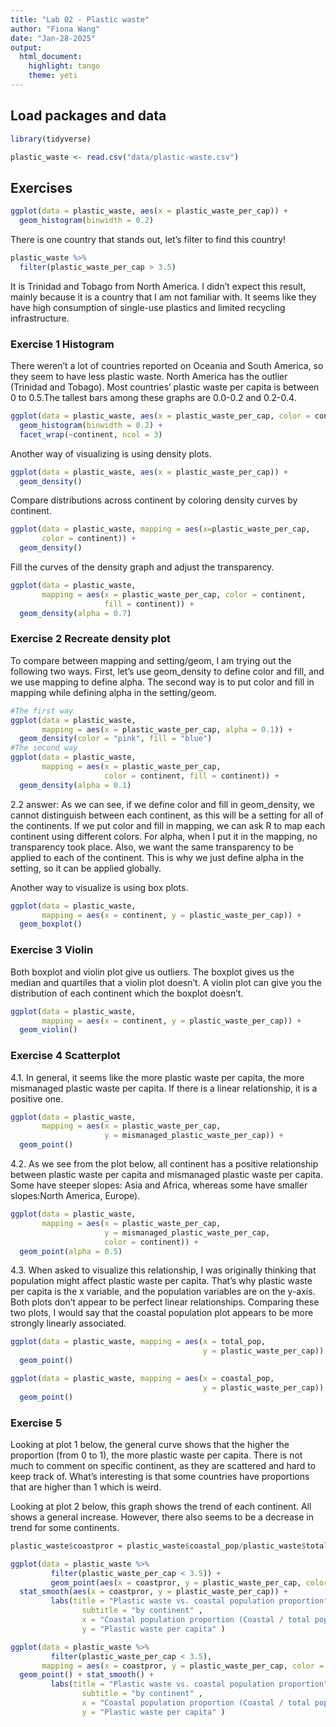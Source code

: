 ```yaml
---
title: "Lab 02 - Plastic waste"
author: "Fiona Wang"
date: "Jan-28-2025"
output: 
  html_document: 
    highlight: tango
    theme: yeti
---
```


## Load packages and data

```r
library(tidyverse) 
```

```r
plastic_waste <- read.csv("data/plastic-waste.csv")
```

## Exercises

```r
ggplot(data = plastic_waste, aes(x = plastic_waste_per_cap)) + 
  geom_histogram(binwidth = 0.2)
```

There is one country that stands out, let's filter to find this country!

```r
plastic_waste %>%
  filter(plastic_waste_per_cap > 3.5)
```

It is Trinidad and Tobago from North America. I didn't expect this result, mainly because it is a country that I am not familiar with. It seems like they have high consumption of single-use plastics and limited recycling infrastructure.  

### Exercise 1 Histogram

There weren't a lot of countries reported on Oceania and South America, so they seem to have less plastic waste. North America has the outlier (Trinidad and Tobago). Most countries' plastic waste per capita is between 0 to 0.5.The tallest bars among these graphs are 0.0-0.2 and 0.2-0.4.

```r
ggplot(data = plastic_waste, aes(x = plastic_waste_per_cap, color = continent)) + 
  geom_histogram(binwidth = 0.2) + 
  facet_wrap(~continent, ncol = 3)
```

Another way of visualizing is using density plots. 
```r
ggplot(data = plastic_waste, aes(x = plastic_waste_per_cap)) + 
  geom_density()
```

Compare distributions across continent by coloring density curves by continent.
```r
ggplot(data = plastic_waste, mapping = aes(x=plastic_waste_per_cap, 
       color = continent)) +
  geom_density()
```

Fill the curves of the density graph and adjust the transparency.
```r
ggplot(data = plastic_waste, 
       mapping = aes(x = plastic_waste_per_cap, color = continent,
                     fill = continent)) + 
  geom_density(alpha = 0.7)
```

### Exercise 2 Recreate density plot
To compare between mapping and setting/geom, I am trying out the following two ways. First, let's use geom_density to define color and fill, and we use mapping to define alpha. The second way is to put color and fill in mapping while defining alpha in the setting/geom.
```r
#The first way
ggplot(data = plastic_waste, 
       mapping = aes(x = plastic_waste_per_cap, alpha = 0.1)) + 
  geom_density(color = "pink", fill = "blue")
#The second way
ggplot(data = plastic_waste, 
       mapping = aes(x = plastic_waste_per_cap, 
                     color = continent, fill = continent)) +
  geom_density(alpha = 0.1)
```

2.2 answer: As we can see, if we define color and fill in geom_density, we cannot distinguish between each continent, as this will be a setting for all of the continents. If we put color and fill in mapping, we can ask R to map each continent using different colors. For alpha, when I put it in the mapping, no transparency took place. Also, we want the same transparency to be applied to each of the continent. This is why we just define alpha in the setting, so it can be applied globally.  

Another way to visualize is using box plots.
```r
ggplot(data = plastic_waste,
       mapping = aes(x = continent, y = plastic_waste_per_cap)) +
  geom_boxplot()
```

### Exercise 3 Violin 

Both boxplot and violin plot give us outliers. The boxplot gives us the median and quartiles that a violin plot doesn't. A violin plot can give you the distribution of each continent which the boxplot doesn't. 

```r
ggplot(data = plastic_waste,
       mapping = aes(x = continent, y = plastic_waste_per_cap)) +
  geom_violin()
```

### Exercise 4 Scatterplot

4.1. In general, it seems like the more plastic waste per capita, the more mismanaged plastic waste per capita. If there is a linear relationship, it is a positive one. 

```r
ggplot(data = plastic_waste,
       mapping = aes(x = plastic_waste_per_cap, 
                     y = mismanaged_plastic_waste_per_cap)) +
  geom_point()
```


4.2. As we see from the plot below, all continent has a positive relationship between plastic waste per capita and mismanaged plastic waste per capita. Some have steeper slopes: Asia and Africa, whereas some have smaller slopes:North America, Europe).  

```r
ggplot(data = plastic_waste, 
       mapping = aes(x = plastic_waste_per_cap,
                     y = mismanaged_plastic_waste_per_cap,
                     color = continent)) +
  geom_point(alpha = 0.5)
```

4.3. When asked to visualize this relationship, I was originally thinking that population might affect plastic waste per capita. That's why plastic waste per capita is the x variable, and the population variables are on the y-axis. Both plots don't appear to be perfect linear relationships. Comparing these two plots, I would say that the coastal population plot appears to be more strongly linearly associated.

```r
ggplot(data = plastic_waste, mapping = aes(x = total_pop,
                                           y = plastic_waste_per_cap)) + 
  geom_point()
```

```r
ggplot(data = plastic_waste, mapping = aes(x = coastal_pop,
                                           y = plastic_waste_per_cap)) +
  geom_point()
```

### Exercise 5

Looking at plot 1 below, the general curve shows that the higher the proportion (from 0 to 1), the more plastic waste per capita. There is not much to comment on specific continent, as they are scattered and hard to keep track of. What's interesting is that some countries have proportions that are higher than 1 which is weird.  

Looking at plot 2 below, this graph shows the trend of each continent. All shows a general increase. However, there also seems to be a decrease in trend for some continents. 

```r
plastic_waste$coastpror = plastic_waste$coastal_pop/plastic_waste$total_pop

ggplot(data = plastic_waste %>%
         filter(plastic_waste_per_cap < 3.5)) + 
         geom_point(aes(x = coastpror, y = plastic_waste_per_cap, color = continent)) + 
  stat_smooth(aes(x = coastpror, y = plastic_waste_per_cap)) + 
         labs(title = "Plastic waste vs. coastal population proportion" , 
                subtitle = "by continent" , 
                x = "Coastal population proportion (Coastal / total population)" , 
                y = "Plastic waste per capita" ) 

ggplot(data = plastic_waste %>%
         filter(plastic_waste_per_cap < 3.5), 
       mapping = aes(x = coastpror, y = plastic_waste_per_cap, color = continent)) +
  geom_point() + stat_smooth() +
         labs(title = "Plastic waste vs. coastal population proportion" , 
                subtitle = "by continent" , 
                x = "Coastal population proportion (Coastal / total population)" , 
                y = "Plastic waste per capita" ) 
```


